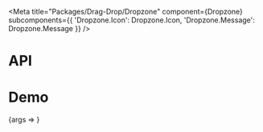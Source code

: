 
<Meta
  title="Packages/Drag-Drop/Dropzone"
  component={Dropzone}
  subcomponents={{
    'Dropzone.Icon': Dropzone.Icon,
    'Dropzone.Message': Dropzone.Message
  }}
/>

# API

<ArgsTable />

# Demo

<Canvas>
  <Story
    name="Dropzone"
    args={{ hasIcon: true, children: 'Message' }}
    argTypes={{
      tag: { control: { type: 'text' } },
      hasIcon: { name: 'Dropzone.Icon', table: { category: 'Story' } },
      children: { name: 'Dropzone.Message', table: { category: 'Story' } }
    }}
    parameters={{
      design: {
        allowFullscreen: true,
        type: 'figma',
        url: 'https://www.figma.com/file/6g87L4FdKZTA3knt3Rsfdx/Garden?node-id=14015-52473'
      }
    }}
  >
    {args => <DropzoneStory {...args} />}
  </Story>
</Canvas>
